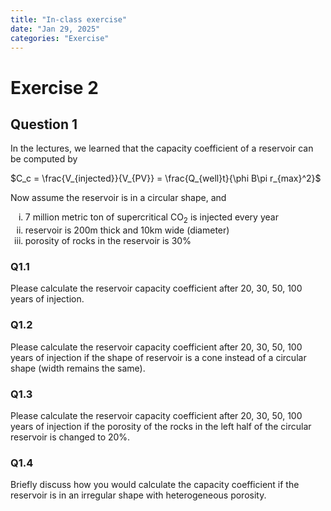 ```yaml
---
title: "In-class exercise"
date: "Jan 29, 2025"
categories: "Exercise"
---
```


# Exercise 2

## Question 1

In the lectures, we learned that the capacity coefficient of a reservoir can be computed by

$C_c = \frac{V_{injected}}{V_{PV}} = \frac{Q_{well}t}{\phi B\pi r_{max}^2}$

Now assume the reservoir is in a circular shape, and

(i) 7 million metric ton of supercritical CO$_2$ is injected every year    
(ii) reservoir is 200m thick and 10km wide (diameter)      
(iii) porosity of rocks in the reservoir is 30%     

### Q1.1

Please calculate the reservoir capacity coefficient after 20, 30, 50, 100 years of injection.

### Q1.2

Please calculate the reservoir capacity coefficient after 20, 30, 50, 100 years of injection if the shape of reservoir is a cone instead of a circular shape (width remains the same).

### Q1.3

Please calculate the reservoir capacity coefficient after 20, 30, 50, 100 years of injection if the porosity of the rocks in the left half of the circular reservoir is changed to 20%.

### Q1.4

Briefly discuss how you would calculate the capacity coefficient if the reservoir is in an irregular shape with heterogeneous porosity.